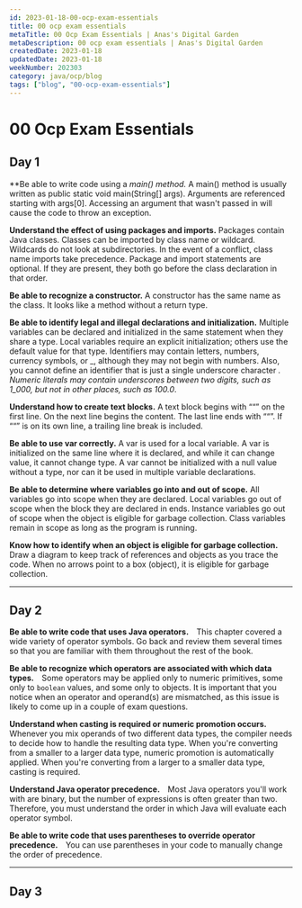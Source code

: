 ```yaml
---
id: 2023-01-18-00-ocp-exam-essentials
title: 00 ocp exam essentials
metaTitle: 00 Ocp Exam Essentials | Anas's Digital Garden
metaDescription: 00 ocp exam essentials | Anas's Digital Garden
createdDate: 2023-01-18
updatedDate: 2023-01-18
weekNumber: 202303
category: java/ocp/blog
tags: ["blog", "00-ocp-exam-essentials"]
---
```


# 00 Ocp Exam Essentials

## Day 1

**Be able to write code using a *main() *method.** A main() method is usually written as public static void main(String[] args). Arguments are referenced starting with args[0]. Accessing an argument that wasn't passed in will cause the code to throw an exception.

**Understand the effect of using packages and imports.** Packages contain Java classes. Classes can be imported by class name or wildcard. Wildcards do not look at subdirectories. In the event of a conflict, class name imports take precedence. Package and import statements are optional. If they are present, they both go before the class declaration in that order.

**Be able to recognize a constructor.** A constructor has the same name as the class. It looks like a method without a return type.

**Be able to identify legal and illegal declarations and initialization.** Multiple variables can be declared and initialized in the same statement when they share a type. Local variables require an explicit initialization; others use the default value for that type. Identifiers may contain letters, numbers, currency symbols, or _, although they may not begin with numbers. Also, you cannot define an identifier that is just a single underscore character *. Numeric literals may contain underscores between two digits, such as 1_000, but not in other places, such as *100*.0*.

**Understand how to create text blocks.** A text block begins with ““” on the first line. On the next line begins the content. The last line ends with ““”. If ““” is on its own line, a trailing line break is included.

**Be able to use var correctly.** A var is used for a local variable. A var is initialized on the same line where it is declared, and while it can change value, it cannot change type. A var cannot be initialized with a null value without a type, nor can it be used in multiple variable declarations.

**Be able to determine where variables go into and out of scope.** All variables go into scope when they are declared. Local variables go out of scope when the block they are declared in ends. Instance variables go out of scope when the object is eligible for garbage collection. Class variables remain in scope as long as the program is running.

**Know how to identify when an object is eligible for garbage collection.** Draw a diagram to keep track of references and objects as you trace the code. When no arrows point to a box (object), it is eligible for garbage collection.

---

## Day 2

**Be able to write code that uses Java operators.** This chapter covered a wide variety of operator symbols. Go back and review them several times so that you are familiar with them throughout the rest of the book.

**Be able to recognize which operators are associated with which data types.** Some operators may be applied only to numeric primitives, some only to `boolean` values, and some only to objects. It is important that you notice when an operator and operand(s) are mismatched, as this issue is likely to come up in a couple of exam questions.

**Understand when casting is required or numeric promotion occurs.** Whenever you mix operands of two different data types, the compiler needs to decide how to handle the resulting data type. When you're converting from a smaller to a larger data type, numeric promotion is automatically applied. When you're converting from a larger to a smaller data type, casting is required.

**Understand Java operator precedence.** Most Java operators you'll work with are binary, but the number of expressions is often greater than two. Therefore, you must understand the order in which Java will evaluate each operator symbol.

**Be able to write code that uses parentheses to override operator precedence.** You can use parentheses in your code to manually change the order of precedence.

---

## Day 3
